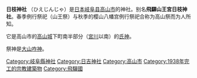 {{日本神社
|name=日枝神社
|location=岐阜县高山市城山156号
|god=大山咋神
|type=县社
|cere_date=[[4月14日|4月14日]]—[[4月15日|15日]]（高山祭）
|title=式年大祭
|struct=[[流造|流造]]
|img=File:Takayama-Hie-jinja haiden.jpeg|250px
|}}

'''日枝神社''' （ひえじんじゃ）是[[日本|日本]][[岐阜县|岐阜县]][[高山市|高山市]]的神社。别名'''飛驒山王宮日枝神社'''。春季例行祭祀（山王祭）与秋季的樱山八幡宫例行祭祀合称为高山祭而为人所知。

它是高山市的[[高山城_(飛驒國)|高山城]]下町南半部分（[[神通川|宮川]]以南）的[[氏神|氏神]]。

祭神是[[大山咋神|大山咋神]]。

[[Category:岐阜縣神社|Category:岐阜縣神社]]
[[Category:日吉神社|Category:日吉神社]]
[[Category:高山市|Category:高山市]]
[[Category:1938年完工的宗教建築物|Category:1938年完工的宗教建築物]]
[[Category:飛驒國|Category:飛驒國]]
